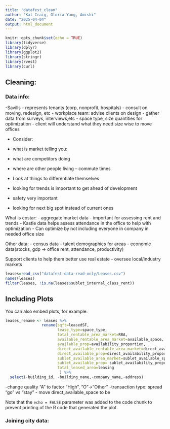 ```yaml
---
title: "datafest_clean"
author: "Kat Craig, Gloria Yang, Amishi"
date: "2025-04-04"
output: html_document
---
```


```r
knitr::opts_chunk$set(echo = TRUE)
library(tidyverse)
library(dplyr)
library(ggplot2)
library(stringr)
library(rvest)
library(curl)
```

## Cleaning:

### Data info:

-Savills
- represents tenants (corp, nonprofit, hospitals)
- consult on moving, redesign, etc
- workplace team: advise clients on design
- gather data from surveys, interviews,etc
- space type, size quantities for optimization
- client will understand what they need size wise to move offices

- Consider:
- what is market telling you:
- what are competitors doing
- where are other people living 
-- commute times

- Look at things to differentiate themselves
- looking for trends is important to get ahead of development
- safety very important
- looking for next big spot instead of current ones

What is costar:
- aggregate market data
- important for assessing rent and trends
- Kastle data helps assess attendance in the office to help with optimization
- Can optimize by not including everyone in company in needed office size

Other data:
- census data
- talent demographics for areas
- economic data(stocks, gdp -> office rent, attendance, productivity)

Support clients to help them better use real estate
- oversee local/industry markets

```r
leases=read_csv("datafest-data-read-only/Leases.csv")
names(leases)
filter(leases, !is.na(leases$sublet_internal_class_rent))
```

## Including Plots

You can also embed plots, for example:

```r
leases_rename <- leases %>%
                rename(sqft=leasedSF, 
                       lease_type=space_type,
                       total_rentable_area_market=RBA,
                       available_rentable_area_market=available_space,
                       available_prop=availability_proportion,     
                       direct_available_rentable_area_market=direct_available_space,
                       direct_available_prop=direct_availability_proportion,
                       sublet_available_area_market=sublet_available_space,
                       sublet_available_prop= sublet_availability_proportion,
                       total_leased_area=leasing
                        ) %>%
  select(-building_id, -building_name,-company_name,-address)

```
-change quality "A" to factor "High", "O"->"Other"
-transaction type: spread "go" vs "stay"
- move direct_available_space to be 

Note that the `echo = FALSE` parameter was added to the code chunk to prevent printing of the R code that generated the plot.

### Joining city data:

```r
```

